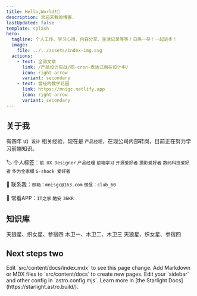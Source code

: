 ```yaml
---
title: Hello,World!👋
description: 欢迎来我的博客.
lastUpdated: false
template: splash
hero:
  tagline: 个人工作、学习心得、内容分享、生活记录等等！日拱一卒！一起进步！
  image:
    file: ../../assets/index-img.svg
  actions:
    - text: 全部文章
      link: /产品设计实战/把-cron-表达式用在设计中/
      icon: right-arrow
      variant: secondary
    - text: 曾经的数字花园
      link: https://mnigc.netlify.app
      icon: right-arrow
      variant: secondary
---
```


## 关于我
有四年 `UI 设计` 相关经验，现在是 `产品经理`，在现公司内部转岗，目前正在努力学习前端知识。\
\
🏷️ 个人标签：`前 UX Designer` `产品经理` `前端学习` `开源爱好者` `摄影爱好者` `数码科技爱好者` `华为全家桶` `G-shock 爱好者` \
\
📧 联系我：`邮箱：mnisgc@163.com` `微信：club_60`\
\
📱 常看APP：`IT之家` `酷安` `36KR`

## 知识库

<CardGrid>
  <Card title="恒星">
    天狼星、织女星、参宿四
  </Card>
  <Card title="卫星" icon="moon">
    木卫一、木卫二、木卫三
  </Card>
  <Card title="恒星" icon="star">
    天狼星、织女星、参宿四
  </Card>
</CardGrid>

## Next steps two
<CardGrid stagger>
	<Card title="Update content" icon="pencil">
		Edit `src/content/docs/index.mdx` to see this page change.
	</Card>
	<Card title="Add new content" icon="add-document">
		Add Markdown or MDX files to `src/content/docs` to create new pages.
	</Card>
	<Card title="Configure your site" icon="setting">
		Edit your `sidebar` and other config in `astro.config.mjs`.
	</Card>
	<Card title="Read the docs" icon="open-book">
		Learn more in [the Starlight Docs](https://starlight.astro.build/).
	</Card>
</CardGrid>
